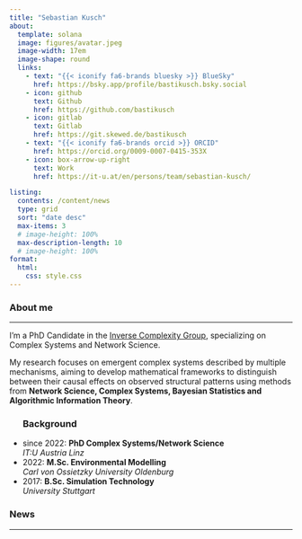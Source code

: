 ```yaml
---
title: "Sebastian Kusch"
about:
  template: solana
  image: figures/avatar.jpeg
  image-width: 17em
  image-shape: round
  links:
    - text: "{{< iconify fa6-brands bluesky >}} BlueSky"
      href: https://bsky.app/profile/bastikusch.bsky.social
    - icon: github
      text: Github
      href: https://github.com/bastikusch
    - icon: gitlab
      text: Gitlab
      href: https://git.skewed.de/bastikusch
    - text: "{{< iconify fa6-brands orcid >}} ORCID"
      href: https://orcid.org/0009-0007-0415-353X
    - icon: box-arrow-up-right
      text: Work
      href: https://it-u.at/en/persons/team/sebastian-kusch/

listing:
  contents: /content/news
  type: grid
  sort: "date desc"
  max-items: 3
  # image-height: 100%
  max-description-length: 10
  # image-height: 100%
format:
  html:
    css: style.css
---
```



### About me

---

I’m a PhD Candidate in the [Inverse Complexity Group](https://skewed.de/lab/), specializing on Complex Systems and Network Science.

My research focuses on emergent complex systems described by multiple mechanisms, aiming to develop mathematical frameworks to distinguish between their causal effects on observed structural patterns using methods from **Network Science, Complex Systems, Bayesian Statistics and Algorithmic Information Theory**.


```{=html}
<div class="trajectory-timeline">
  <ul>
    <h3 class="heading">Background</h3>
    <li>
      <span class="year">since 2022:</span>
      <span class="content">
        <strong>PhD Complex Systems/Network Science</strong><br>
        <em>IT:U Austria Linz</em>
      </span>
    </li>
    <li>
      <span class="year">2022:</span>
      <span class="content">
        <strong>M.Sc. Environmental Modelling</strong><br>
        <em>Carl von Ossietzky University Oldenburg</em>
      </span>
    </li>
    <li>
      <span class="year">2017:</span>
      <span class="content">
        <strong>B.Sc. Simulation Technology</strong><br>
        <em>University Stuttgart</em>
      </span>
    </li>
  </ul>
</div>
```


### News

---
